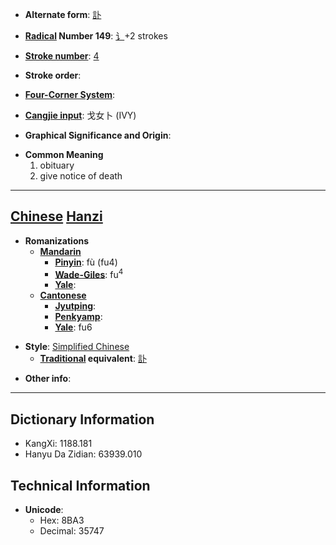 * '''Alternate form''': [[訃]]

* '''[[Wiktionary:Chinese radical index| Radical]] Number 149''': [[Wiktionary:Chinese radical index 讠|讠]]+2 strokes

* '''[[Wiktionary:Chinese total strokes index|Stroke number]]''': [[Wiktionary:Chinese total strokes index 4|4]]

* '''Stroke order''': 

* '''[[Wiktionary:Chinese four corner index|Four-Corner System]]''': 

* '''[[Wiktionary:Chinese Cangjie index|Cangjie input]]''': 戈女卜 (IVY)

* '''Graphical Significance and Origin''': 

* '''Common Meaning'''
*#obituary
*# give notice of death


----

== [[Chinese]] [[Hanzi]] ==

* '''Romanizations'''
** '''[[Mandarin]]'''
*** '''[[Pinyin]]''': fù (fu4)
*** '''[[Wade-Giles]]''': fu<sup>4</sup>
*** '''[[Yale]]''': 
** '''[[Cantonese]]'''
*** '''[[Jyutping]]''':
*** '''[[Penkyamp]]''': 
*** '''[[Yale]]''': fu6

* '''Style''': [[Simplified Chinese]] 
** '''[[Traditional Chinese|Traditional]] equivalent''': [[訃]]

* '''Other info''': 

----

== Dictionary Information ==

* KangXi: 1188.181
* Hanyu Da Zidian: 63939.010

== Technical Information ==

* '''Unicode''':
** Hex: 8BA3
** Decimal: 35747